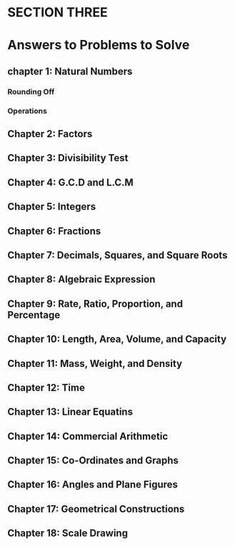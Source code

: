 #  SECTION THREE {.unnumbered}


# Answers to Problems to Solve

## chapter 1: Natural Numbers

### Rounding Off



### Operations



## Chapter 2: Factors




## Chapter 3: Divisibility Test



## Chapter 4: G.C.D and L.C.M


## Chapter 5: Integers


## Chapter 6: Fractions



## Chapter 7: Decimals, Squares, and Square Roots



## Chapter 8: Algebraic Expression


## Chapter 9: Rate, Ratio, Proportion, and Percentage


## Chapter 10: Length, Area, Volume, and Capacity



## Chapter 11: Mass, Weight, and Density


## Chapter 12: Time


## Chapter 13: Linear Equatins


## Chapter 14: Commercial Arithmetic



## Chapter 15: Co-Ordinates and Graphs


## Chapter 16: Angles and Plane Figures



## Chapter 17: Geometrical Constructions


## Chapter 18: Scale Drawing


